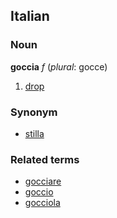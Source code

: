 ==Italian==
===Noun===
'''goccia''' ''f'' (''plural'': gocce)

# [[drop]]

===Synonym===
*[[stilla]]

===Related terms===
*[[gocciare]]
*[[goccio]]
*[[gocciola]]